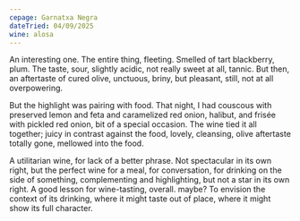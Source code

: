 ```yaml
---
cepage: Garnatxa Negra
dateTried: 04/09/2025
wine: alosa
---
```


An interesting one. The entire thing, fleeting. Smelled of tart blackberry,
plum. The taste, sour, slightly acidic, not really sweet at all, tannic. But
then, an aftertaste of cured olive, unctuous, briny, but pleasant, still, not at
all overpowering.

But the highlight was pairing with food. That night, I had couscous with
preserved lemon and feta and caramelized red onion, halibut, and frisée with
pickled red onion, bit of a special occasion. The wine tied it all together;
juicy in contrast against the food, lovely, cleansing, olive aftertaste totally
gone, mellowed into the food.

A utilitarian wine, for lack of a better phrase. Not spectacular in its own
right, but the perfect wine for a meal, for conversation, for drinking on the
side of something, complementing and highlighting, but not a star in its own
right. A good lesson for wine-tasting, overall. maybe? To envision the context
of its drinking, where it might taste out of place, where it might show its full
character.
